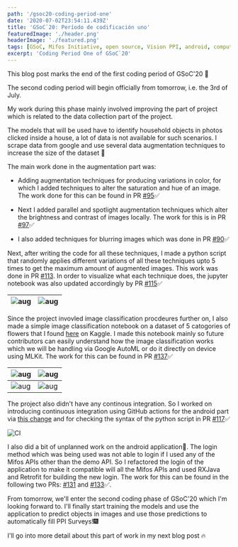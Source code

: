 ```yaml
---
path: '/gsoc20-coding-period-one'
date: '2020-07-02T23:54:11.439Z'
title: 'GSoC`20: Período de codificación uno'
featuredImage: './header.png'
headerImage: './featured.png'
tags: [GSoC, Mifos Initiative, open source, Vision PPI, android, computer vision]
excerpt: 'Coding Period One of GSoC`20'
---
```


This blog post marks the end of the first coding period of GSoC'20 🤸

The second coding period will begin officially from tomorrow, i.e. the 3rd of July. 

My work during this phase mainly involved improving the part of project which is related to the data collection part of the project. 

The models that will be used have to identify household objects in photos clicked inside a house, a lot of data is not available for such scenarios. I scrape data from
google and use several data augmentation techniques to increase the size of the dataset 📸

The main work done in the augmentation part was:

- Adding augmentation techniques for producing variations in color, for which I added techniques to alter the saturation and hue of an image. The work done for this can 
be found in PR [#95](https://github.com/openMF/ppi-vision/pull/95)✅ 

- Next I added parallel and spotlight augmentation techniques which alter the brightness and contrast of images locally. The work for this is 
in PR [#97](https://github.com/openMF/ppi-vision/pull/97)✅ 

- I also added techniques for blurring images which was done in PR [#90](https://github.com/openMF/ppi-vision/pull/90)✅ 

Next, after writing the code for all these techniques, I made a python script that randomly applies different variations of all these techniques upto 5 times to get the 
maximum amount of augmented images. This work was done in PR [#113](https://github.com/openMF/ppi-vision/pull/113). In order to visualize what each technique does, the
jupyter notebook was also updated accordingly by PR [#115](https://github.com/openMF/ppi-vision/pull/115)✅ 

| ![aug](./imgaug1.png)  | ![aug](./imgaug2.png)  |
|------------------|------------------|

Since the project invovled image classification procdeures further on, I also made a simple image classification notebook on a dataset of 5 catogories of flowers that
I found [here](https://www.kaggle.com/alxmamaev/flowers-recognition) on Kaggle. I made this notebook mainly so future contributors can easily understand how the image classification works which we will be handling via Google 
AutoML or do it directly on device using MLKit. The work for this can be found in PR [#137](https://github.com/openMF/ppi-vision/pull/137)✅

| ![aug](./icnotebook1.png)  | ![aug](./icnotebook3.png)  |
|---|---|
| ![aug](./icnotebook2.png)  | ![aug](./icnotebook4.png)  |

The project also didn't have any continous integration. So I worked on introducing continuous integration using GitHub actions for the android part via 
[this change](https://github.com/openMF/ppi-vision/commit/89ad68e1323ee9524423072af5f5a7b29e9c5b77) and for checking the syntax of the python script in PR
[#117](https://github.com/openMF/ppi-vision/pull/117)✅ 

![CI](./CI.png)

I also did a bit of unplanned work on the android application📱. The login method which was being used was not able to login if I used any of the Mifos APIs other than 
the demo API. So I refactored the login of the application to make it compatible will all the Mifos APIs and used RXJava and Retrofit for building the new login. 
The work for this can be found in the following two PRs: [#131](https://github.com/openMF/ppi-vision/pull/131) and [#133](https://github.com/openMF/ppi-vision/pull/133)✅.

From tomorrow, we'll enter the second coding phase of GSoC'20 which I'm looking forward to. I'll finally start training the models and use the application to predict 
objects in images and use those predictions to automatically fill PPI Surveys!🎆

I'll go into more detail about this part of work in my next blog post 🔥